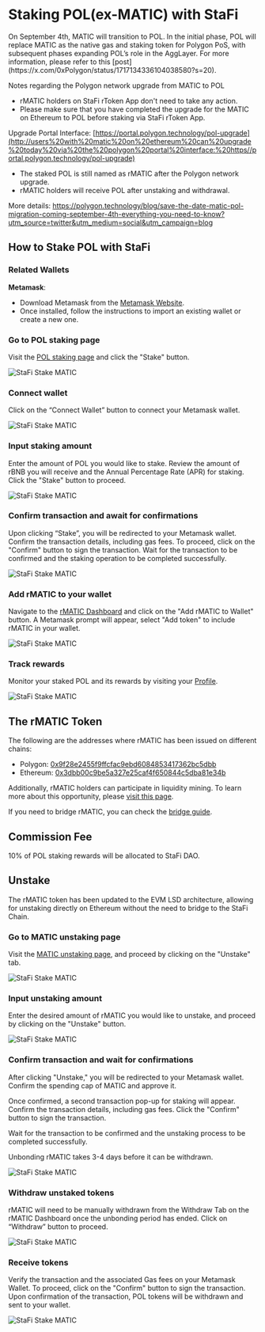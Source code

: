 # Staking POL(ex-MATIC) with StaFi

<Callout type="info">
On September 4th, MATIC will transition to POL. In the initial phase, POL will replace MATIC as the native gas and staking token for Polygon PoS, with subsequent phases expanding POL’s role in the AggLayer. For more information, please refer to this [post](https://x.com/0xPolygon/status/1717134336104038580?s=20).
</Callout>

Notes regarding the Polygon network upgrade from MATIC to POL

- rMATIC holders on StaFi rToken App don't need to take any action.
- Please make sure that you have completed the upgrade for the MATIC on Ethereum to POL before staking via StaFi rToken App.

Upgrade Portal Interface: [https://portal.polygon.technology/pol-upgrade](http://users%20with%20matic%20on%20ethereum%20can%20upgrade%20today%20via%20the%20polygon%20portal%20interface:%20https//portal.polygon.technology/pol-upgrade)

- The staked POL is still named as rMATIC after the Polygon network upgrade.
- rMATIC holders will receive POL after unstaking and withdrawal.

More details: https://polygon.technology/blog/save-the-date-matic-pol-migration-coming-september-4th-everything-you-need-to-know?utm_source=twitter&utm_medium=social&utm_campaign=blog


## How to Stake POL with StaFi

### Related Wallets

**Metamask**:

- Download Metamask from the [Metamask Website](https://metamask.io/).
- Once installed, follow the instructions to import an existing wallet or create a new one.

<Steps>

### Go to POL staking page

Visit the [POL staking page](https://app.stafi.io/gallery/all) and click the "Stake" button.

![StaFi Stake MATIC](/image/stakingunstakingevmmatic_1-new.png)

### Connect wallet

Click on the “Connect Wallet” button to connect your Metamask wallet.

![StaFi Stake MATIC](/image/stakingunstakingevmmatic_2-new.png)

### Input staking amount

Enter the amount of POL you would like to stake. Review the amount of rBNB you will receive and the Annual Percentage Rate (APR) for staking. Click the "Stake" button to proceed.

![StaFi Stake MATIC](/image/stakingunstakingevmmatic_3.png)

### Confirm transaction and await for confirmations

Upon clicking “Stake”, you will be redirected to your Metamask wallet. Confirm the transaction details, including gas fees. To proceed, click on the "Confirm" button to sign the transaction. Wait for the transaction to be confirmed and the staking operation to be completed successfully.

![StaFi Stake MATIC](/image/stakingunstakingevmmatic_4.png)

### Add rMATIC to your wallet

Navigate to the [rMATIC Dashboard](https://app.stafi.io/gallery/evm/MATIC?net=ERC20) and click on the "Add rMATIC to Wallet" button. A Metamask prompt will appear, select "Add token" to include rMATIC in your wallet.

![StaFi Stake MATIC](/image/stakingunstakingevmmatic_5.png)

### Track rewards

Monitor your staked POL and its rewards by visiting your [Profile](https://app.stafi.io/profile/evm?net=ERC20).

![StaFi Stake MATIC](/image/stakingunstakingevmmatic_6.png)

</Steps>

## The rMATIC Token

The following are the addresses where rMATIC has been issued on different chains:

- Polygon: [0x9f28e2455f9ffcfac9ebd6084853417362bc5dbb](https://polygonscan.com/token/0x9f28e2455f9ffcfac9ebd6084853417362bc5dbb)
- Ethereum: [0x3dbb00c9be5a327e25caf4f650844c5dba81e34b](https://etherscan.io/token/0x3dbb00c9be5a327e25caf4f650844c5dba81e34b)

Additionally, rMATIC holders can participate in liquidity mining. To learn more about this opportunity, please [visit this page](https://app.stafi.io/pool/evm?net=ERC20).

If you need to bridge rMATIC, you can check the [bridge guide](/bridge).

## Commission Fee

10% of POL staking rewards will be allocated to StaFi DAO.

## Unstake

<Callout type="info">
The rMATIC token has been updated to the EVM LSD architecture, allowing for unstaking directly on Ethereum without the need to bridge to the StaFi Chain.
</Callout>

<Steps>

### Go to MATIC unstaking page

Visit the [MATIC unstaking page](https://app.stafi.io/gallery/evm/MATIC?net=ERC20&tab=unstake), and proceed by clicking on the "Unstake" tab.

![StaFi Stake MATIC](/image/stakingunstakingevmmatic_7.png)

### Input unstaking amount

Enter the desired amount of rMATIC you would like to unstake, and proceed by clicking on the "Unstake" button.

![StaFi Stake MATIC](/image/stakingunstakingevmmatic_8.png)

### Confirm transaction and wait for confirmations

After clicking "Unstake," you will be redirected to your Metamask wallet. Confirm the spending cap of MATIC and approve it.

Once confirmed, a second transaction pop-up for staking will appear. Confirm the transaction details, including gas fees. Click the "Confirm" button to sign the transaction.

Wait for the transaction to be confirmed and the unstaking process to be completed successfully.

<Callout type="info">
Unbonding rMATIC takes 3-4 days before it can be withdrawn.
</Callout>

![StaFi Stake MATIC](/image/stakingunstakingevmmatic_9.png)

### Withdraw unstaked tokens

rMATIC will need to be manually withdrawn from the Withdraw Tab on the rMATIC Dashboard once the unbonding period has ended. Click on “Withdraw” button to proceed.

![StaFi Stake MATIC](/image/stakingunstakingevmmatic_10.png)

### Receive tokens

Verify the transaction and the associated Gas fees on your Metamask Wallet. To proceed, click on the "Confirm" button to sign the transaction. Upon confirmation of the transaction, POL tokens will be withdrawn and sent to your wallet.

![StaFi Stake MATIC](/image/stakingunstakingevmmatic_11.png)

</Steps>
